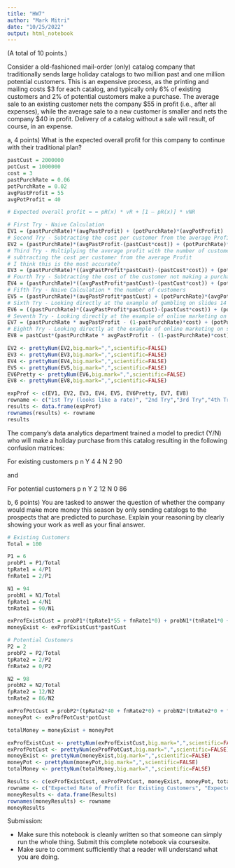 ---
title: "HW7"
author: "Mark Mitri"
date: "10/25/2022"
output: html_notebook
---

(A total of 10 points.)

Consider a old-fashioned mail-order (only) catalog company that traditionally sends large holiday catalogs to two million past and one million potential customers. This is an expensive process, as the printing and mailing costs \$3 for each catalog, and typically only 6% of existing customers and 2% of potential customers make a purchase. The average sale to an existing customer nets the company \$55 in profit (i.e., after all expenses), while the average sale to a new customer is smaller and nets the company $40 in profit. Delivery of a catalog without a sale will result, of course, in an expense.

a, 4 points) What is the expected overall profit for this company to continue with their traditional plan?

```{r}
pastCust = 2000000
potCust = 1000000
cost = 3
pastPurchRate = 0.06
potPurchRate = 0.02
avgPastProfit = 55
avgPotProfit = 40

# Expected overall profit = = pR(x) * vR + [1 – pR(x)] * vNR

# First Try - Naive Calculation
EV1 = (pastPurchRate)*(avgPastProfit) + (potPurchRate)*(avgPotProfit)
# Second Try - Subtracting the cost per customer from the average Profit
EV2 = (pastPurchRate)*(avgPastProfit-(pastCust*cost)) + (potPurchRate)*(avgPotProfit-(potCust*cost))
# Third Try - Multiplying the average profit with the number of customers and then 
# subtracting the cost per customer from the average Profit
# I think this is the most accurate?
EV3 = (pastPurchRate)*((avgPastProfit*pastCust)-(pastCust*cost)) + (potPurchRate)*((avgPotProfit*potCust)-(potCust*cost))
# Fourth Try - Subtracting the cost of the customer not making a purchase
EV4 = (pastPurchRate)*((avgPastProfit*pastCust)-(pastCust*cost)) + (potPurchRate)*((avgPotProfit*potCust)-(potCust*cost)) - (1-pastPurchRate)*((avgPastProfit*pastCust)-(pastCust*cost)) + (1-potPurchRate)*((avgPotProfit*potCust)-(potCust*cost))
# Fifth Try - Naive Calculation * the number of customers
EV5 = (pastPurchRate)*(avgPastProfit*pastCust) + (potPurchRate)*(avgPotProfit*potCust)
# Sixth Try - Looking directly at the example of gambling on slides 14
EV6 = ((pastPurchRate)*((avgPastProfit*pastCust)-(pastCust*cost)) + (potPurchRate)*((avgPotProfit*potCust)-(potCust*cost))) - ((1-pastPurchRate)*(pastCust*cost) + (1-potPurchRate)*(potCust*cost))
# Seventh Try - Looking directly at the example of online marketing on slides 15
EV7 = (pastPurchRate * avgPastProfit - (1-pastPurchRate)*cost) + (potPurchRate * avgPotProfit - (1-potPurchRate)*cost)
# Eighth Try - Looking directly at the example of online marketing on slides 15 multiplying by the number of past and potential customers
EV8 = pastCust*(pastPurchRate * avgPastProfit - (1-pastPurchRate)*cost) + potCust*(potPurchRate * avgPotProfit - (1-potPurchRate)*cost)

EV2 <- prettyNum(EV2,big.mark=",",scientific=FALSE)
EV3 <- prettyNum(EV3,big.mark=",",scientific=FALSE)
EV4 <- prettyNum(EV4,big.mark=",",scientific=FALSE)
EV5 <- prettyNum(EV5,big.mark=",",scientific=FALSE)
EV6Pretty <- prettyNum(EV6,big.mark=",",scientific=FALSE)
EV8 <- prettyNum(EV8,big.mark=",",scientific=FALSE)

expProf <- c(EV1, EV2, EV3, EV4, EV5, EV6Pretty, EV7, EV8)
rowname <- c("1st Try (looks like a rate)", "2nd Try","3rd Try","4th Try","5th Try","6th Try (The correct Rate)", "7th Try (looks like a rate)", "Eighth Try")
results <- data.frame(expProf)
rownames(results) <- rowname
results
```

The company's data analytics department trained a model to predict (Y/N) who will make a holiday purchase from this catalog resulting in the following confusion matrices:

For existing customers
	p	n
Y	4	4
N	2	90

and

For potential customers
	p	n
Y	2	12
N	0	86

b, 6 points) You are tasked to answer the question of whether the company would make more money this season by only sending catalogs to the prospects that are predicted to purchase. Explain your reasoning by clearly showing your work as well as your final answer.  

```{r}
# Existing Customers
Total = 100

P1 = 6
probP1 = P1/Total
tpRate1 = 4/P1
fnRate1 = 2/P1

N1 = 94
probN1 = N1/Total
fpRate1 = 4/N1
tnRate1 = 90/N1

exProfExistCust = probP1*(tpRate1*55 + fnRate1*0) + probN1*(tnRate1*0 + fpRate1*-3)
moneyExist <- exProfExistCust*pastCust

# Potential Customers
P2 = 2
probP2 = P2/Total
tpRate2 = 2/P2
fnRate2 = 0/P2

N2 = 98
probN2 = N2/Total
fpRate2 = 12/N2
tnRate2 = 86/N2

exProfPotCust = probP2*(tpRate2*40 + fnRate2*0) + probN2*(tnRate2*0 + fpRate2*-3)
moneyPot <- exProfPotCust*potCust

totalMoney = moneyExist + moneyPot

exProfExistCust <- prettyNum(exProfExistCust,big.mark=",",scientific=FALSE)
exProfPotCust <- prettyNum(exProfPotCust,big.mark=",",scientific=FALSE)
moneyExist <- prettyNum(moneyExist,big.mark=",",scientific=FALSE)
moneyPot <- prettyNum(moneyPot,big.mark=",",scientific=FALSE)
totalMoney <- prettyNum(totalMoney,big.mark=",",scientific=FALSE)

Results <- c(exProfExistCust, exProfPotCust, moneyExist, moneyPot, totalMoney)
rowname <- c("Expected Rate of Profit for Existing Customers", "Expected Rate of Profit for Potential Customers", "Expected Profit for Existing Customers", "Expected Profit for Potential Customers", "Total Profit for Existing Customers")
moneyResults <- data.frame(Results)
rownames(moneyResults) <- rowname
moneyResults
```


Submission:

- Make sure this notebook is cleanly written so that someone can simply run the whole thing.  Submit this complete notebook via coursesite.
- Make sure to comment sufficiently that a reader will understand what you are doing.
